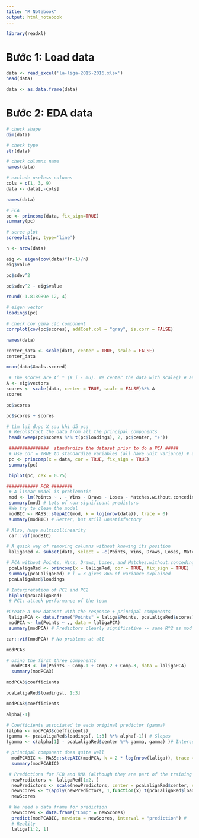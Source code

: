```yaml
---
title: "R Notebook"
output: html_notebook
---
```

```r
library(readxl)
```

# Bước 1: Load data
```r
data <- read_excel('la-liga-2015-2016.xlsx')
head(data)
```
```r
data <- as.data.frame(data)
```

# Bước 2: EDA data
```r
# check shape
dim(data)
```
```r
# check type
str(data)
```

```r
# check columns name
names(data)
```

```r
# exclude useless columns
cols = c(1, 3, 9)
data <- data[,-cols]
```

```r
names(data)
```


```r
# PCA
pc <- princomp(data, fix_sign=TRUE)
summary(pc)
```

```r
# scree plot
screeplot(pc, type='line')
```

```r
n <- nrow(data)
```

```r
eig <- eigen(cov(data)*(n-1)/n)
eig$value
```

```r
pc$sdev^2
```

```r
pc$sdev^2 - eig$value
```

```r
round(-1.818989e-12, 4)
```
```r
# eigen vector
loadings(pc)
```

```r
# check cov giữa các component
corrplot(cov(pc$scores), addCoef.col = "gray", is.corr = FALSE)
```
```r
names(data)
```
```r
center_data <- scale(data, center = TRUE, scale = FALSE)
center_data
```
```r
mean(data$Goals.scored)
```



```r
 # The scores are A’ * (X_i - mu). We center the data with scale() # and then multiply each row by A’
A <- eig$vectors
scores <- scale(data, center = TRUE, scale = FALSE)%*% A
scores
```

```r
pc$scores
```

```r
pc$scores + scores
```

```r
# tìm lại được X sau khi đã pca
 # Reconstruct the data from all the principal components
 head(sweep(pc$scores %*% t(pc$loadings), 2, pc$center, "+"))
```

```r
 ###############  standardize the dataset prior to do a PCA #####
 # Use cor = TRUE to standardize variables (all have unit variance) # and avoid scale distortions
 pc <- princomp(x = data, cor = TRUE, fix_sign = TRUE)
 summary(pc)

 biplot(pc, cex = 0.75)
```

```r
############ PCR ########
 # A linear model is problematic
 mod <- lm(Points ~ . - Wins - Draws - Loses - Matches.without.conceding, data = data)
 summary(mod) # Lots of non-significant predictors
 #We try to clean the model
 modBIC <- MASS::stepAIC(mod, k = log(nrow(data)), trace = 0)
 summary(modBIC) # Better, but still unsatisfactory
```


```r
# Also, huge multicollinearity
 car::vif(modBIC)
```
```r
# A quick way of removing columns without knowing its position
 laligaRed <- subset(data, select = -c(Points, Wins, Draws, Loses, Matches.without.conceding))
```



```r
# PCA without Points, Wins, Draws, Loses, and Matches.without.conceding => PCA các biến độc lập còn lại
 pcaLaligaRed <- princomp(x = laligaRed, cor = TRUE, fix_sign = TRUE)
 summary(pcaLaligaRed) # l = 3 gives 86% of variance explained
 pcaLaligaRed$loadings
```


```r
# Interpretation of PC1 and PC2
 biplot(pcaLaligaRed)
 # PC1: attack performance of the team
```

```r
#Create a new dataset with the response + principal components
 laligaPCA <- data.frame("Points" = laliga$Points, pcaLaligaRed$scores) # Regression on all the principal components
 modPCA <- lm(Points ~ ., data = laligaPCA)
 summary(modPCA) # Predictors clearly significative -- same R^2 as mod
```
```r
car::vif(modPCA) # No problems at all
```

```r
modPCA3
```


```r
# Using the first three components
  modPCA3 <- lm(Points ~ Comp.1 + Comp.2 + Comp.3, data = laligaPCA) 
  summary(modPCA3)
```
```r
modPCA3$coefficients
```
```r
pcaLaligaRed$loadings[, 1:3]
```
```r
modPCA3$coefficients
```


```r
alpha[-1]
```


```r
# Coefficients associated to each original predictor (gamma)
(alpha <- modPCA3$coefficients)
(gamma <- pcaLaligaRed$loadings[, 1:3] %*% alpha[-1]) # Slopes
(gamma <- c(alpha[1] - pcaLaligaRed$center %*% gamma, gamma) )# Intercept
```

```r
# principal component does quite well
  modPCABIC <- MASS::stepAIC(modPCA, k = 2 * log(nrow(laliga)), trace = 0) 
  summary(modPCABIC)
```


```r
 # Predictions for FCB and RMA (although they are part of the training sample) 
  newPredictors <- laligaRed[1:2, ]
  newPredictors <- scale(newPredictors, center = pcaLaligaRed$center, scale = pcaLaligaRed$scale) # Centered and scaled
  newScores <- t(apply(newPredictors, 1,function(x) t(pcaLaligaRed$loadings) %*% x))
  newScores
```

```r
 # We need a data frame for prediction
  newScores <- data.frame("Comp" = newScores)
  predict(modPCABIC, newdata = newScores, interval = "prediction") #
  # Reality
  laliga[1:2, 1]
```


